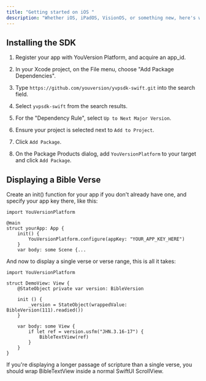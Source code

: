 ```yaml
---
title: "Getting started on iOS "
description: "Whether iOS, iPadOS, VisionOS, or something new, here's what to do for your SwiftUI app to display the Bible text you want."
---
```


## Installing the SDK

1. Register your app with YouVersion Platform, and acquire an app_id. 

2. In your Xcode project, on the File menu, choose "Add Package Dependencies".

3. Type `https://github.com/youversion/yvpsdk-swift.git` into the search field.

4. Select `yvpsdk-swift` from the search results.

5. For the "Dependency Rule", select `Up to Next Major Version`. 

6. Ensure your project is selected next to `Add to Project`.

7. Click `Add Package`.

8. On the Package Products dialog, add `YouVersionPlatform` to your target and click `Add Package`.

## Displaying a Bible Verse

Create an init() function for your app if you don't already have one, and specify your app key there, like this:

```
import YouVersionPlatform

@main
struct yourApp: App {
    init() {
        YouVersionPlatform.configure(appKey: "YOUR_APP_KEY_HERE")
    }
    var body: some Scene {...
```

And now to display a single verse or verse range, this is all it takes:

```
import YouVersionPlatform

struct DemoView: View {
    @StateObject private var version: BibleVersion
    
    init () {
        _version = StateObject(wrappedValue: BibleVersion(111).readied())
    }

    var body: some View {
        if let ref = version.usfm("JHN.3.16-17") {
            BibleTextView(ref)
        }
    }
}
```

If you're displaying a longer passage of scripture than a single verse, you should wrap BibleTextView inside a normal SwiftUI ScrollView.
